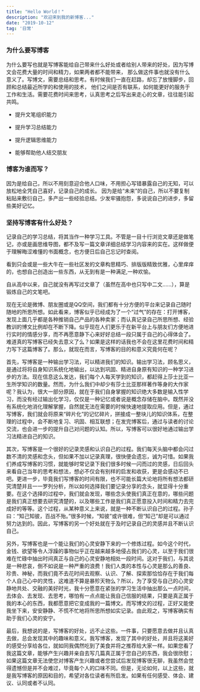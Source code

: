 ```yaml
---
title: "Hello World！"
description: "欢迎来到我的新博客..."
date: "2019-10-12"
tag: '日常'
---
```


### 为什么要写博客

为什么要写也就是写博客能给自己带来什么好处或者给别人带来的好处，因为写博文会花费大量的时间和精力，如果两者都不能带来，
那么做这件事也就没有什么意义了。写博文，需要总结和思考。有时候我们一直在赶路，却忘了放慢脚步，回顾和总结最近所学的和使用的技术，
他们之间是否有联系，如何能更好的服务于工作和生活。需要花费时间来思考，认真思考之后写出来走心的文章，往往能引起共鸣。

* 提升文笔组织能力

* 提升学习总结能力

* 提升逻辑思维能力

* 能够帮助他人结交朋友

### 博客为谁而写？

因为是给自己，所以不用刻意迎合他人口味，不用担心写错暴露自己的无知，可以放松地全凭自己喜好，记录自己的成长。
因为是给“未来”的自己，所以不要复制粘贴来敷衍自己，多产出一些经验总结。少发牢骚抱怨，多说说自己的进步，多留些美好记忆。

### 坚持写博客有什么好处？

记录自己的学习总结，将其当作一种学习工具。不管是一目十行浏览文章还是做笔记，亦或是画思维导图，都不及写一篇文章详细总结学习内容来的实在。这样做便于理解晦涩难懂的书面概念，也方便日后自己忘记时查阅。

看到只会或是一些大牛在一些社区发的文章构思精巧、排版版精致优雅，心里痒痒的，也想自己创造出一些东西，从无到有是一种满足,一种欢愉。

自从高中以来，自己就没有再写过文章了（虽然在高中也只写中二文……），算是锻炼自己的文笔吧。

现在无论是微博、朋友圈或是QQ空间，我们都有十分方便的平台来记录自己随时随地的所思所想。如此看来，博客似乎已经成为了一个“过气”的存在：打开博客，发现上面几乎都是各种推销自己产品的各种卖家；而认真记录自己所思所想、经验教训的博文比例却在不断下降。似乎现在人们更乐于在新平台上与朋友们方便地进行实时的情感分享，而不再愿意静下心来好好总结一段只属于自己的心得体会了。难道真的写博客已经失去意义了么？如果是这样的话我也不会在这里花费时间和精力写下这篇博客了。那么，就现在而言，写博客的目的和意义究竟何在呢？

首先，写博客是一种输出学习法，可以精进我们的知识。输出学习法，顾名思义，是通过将将自身知识系统化地输出，以达到巩固、精进自身原有知识的一种学习进步的方法。现在信息这么发达，我们每个人每天学到的知识，都赶得上莎士比亚一生所学知识的数量。然而，为什么我们中却少有莎士比亚那样著作等身的大作家呢？我认为，很大一部分原因，就在于我们自身掌握的知识绝大多数是输入性学习，而没有经过输出化学习，仅仅是一种记忆或者说是概念存储在脑中。既然并没有系统化地消化理解掌握，自然就无法在需要的时候快速地提取应用。但是，通过写博客，我们就会将原来“碎片化”的记忆碎片，拼接成一整块儿的知识体系，在整理的过程中，会不断地复习、巩固、相互联想；在发完博客后，通过与读者的讨论交流，也会进一步的提升自己对问题的认知。所以，写博客可以很好地通过输出学习法精进自己的知识。

其次，写博客是一个很好的记录灵感和认识自己的过程。我们每天头脑中都会闪过数不清的灵感和念头，但如果不加以记录真理，很快便会遗忘，诚为可惜。如果我们养成写博客的习惯，就能够时常记录下我们很多时候一闪而过的灵感，日后回头来看自己当年的思考和想法，想必不仅会有别样的启发和收获，更是会感动不已吧。更进一步，毕竟我们写博客的时间有限，也不可能长篇大论地将所有想法都研究清楚并且一一罗列分析，所以如何选择我们要记录分享的念头，就显得十分重要。在这个选择的过程中，我们就会发现，哪些念头使我们真正在意的，哪些问题是我们真正想要去研究清楚的，以及哪些工作是我们真正愿意投入时间和精力去完成好的等等。这个过程，从某种意义上来说，就是一种不断认识自己的过程。孙子曰：“知己知彼，百战不殆。”很多时候，“知彼”或许很难，但“知己”却是可以通过努力达到的。因此，写博客的另一个好处就在于及时记录自己的灵感并且不断认识自己。

另外，写博客也是一个能让我们的心灵安静下来的一个修炼过程。如今这个时代，金钱、欲望等令人浮躁的事物似乎正在越来越多地侵占我们的心灵，以至于我们很难在忙碌中抽出时间真正与自己的心灵安静地相处一段时间。这对于我们，与其说是一种悲哀，倒不如说是一种严重的浪费！我们人类的本性与心灵是那么的善良、珍贵、神秘，而我们竟不去花时间去观察、认识、了解、探索那恰恰存在于我们每个人自己心中的灵性，这难道不算是暴殄天物么？所以，为了享受与自己的心灵安静地共处、交融的美好时光，我十分愿意在紧张的学习生活中抽出那么一点时间，去体会、去发现、去思考，哪怕有一点点能让我自己信服的结果，只要是真正属于我的本心的东西，我都愿意把它变成我的一篇博文。而写博文的过程，正好又能使我坐下来，安安静静、不慌不忙地将所思所想如实记录。由此观之，写博客确实有助于我们心灵的安宁。

最后，我想说的是，写博客的好处，远不止这些。一件事，只要愿意去做并且认真去做，总会发现其中的趣味和意义。我写博客，发现了其中的好处，并且将这美好的感受分享给各位，就如同我偶然吃到了美食并将之推荐给大家一样。如果您看了我这篇文章，能够产生兴趣并亲自去写几篇真正属于您自己的东西，我会很欣慰；如果这篇文章无法使您对博客产生兴趣或者您尝试后发现博客很无聊，我虽然会觉得遗憾但是并不会难过，毕竟每个人的口味不同。但是，无论如何，以上这些，就是我写博客的原因和目的，希望对各位读者有所启发。如果有任何感受、体会、建议、认同或者不认同。